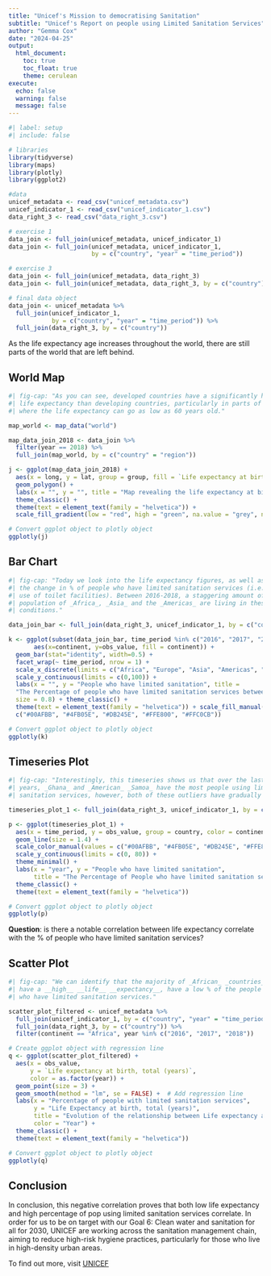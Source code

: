 ```yaml
---
title: "Unicef's Mission to democratising Sanitation"
subtitle: "Unicef's Report on people using Limited Sanitation Services"
author: "Gemma Cox"
date: "2024-04-25"
output: 
  html_document:
    toc: true
    toc_float: true
    theme: cerulean
execute: 
  echo: false
  warning: false
  message: false
---
```


```r
#| label: setup
#| include: false

# libraries
library(tidyverse)
library(maps)
library(plotly)
library(ggplot2)

#data
unicef_metadata <- read_csv("unicef_metadata.csv")
unicef_indicator_1 <- read_csv("unicef_indicator_1.csv")
data_right_3 <- read_csv("data_right_3.csv")

# exercise 1
data_join <- full_join(unicef_metadata, unicef_indicator_1)
data_join <- full_join(unicef_metadata, unicef_indicator_1, 
                       by = c("country", "year" = "time_period"))

# exercise 3
data_join <- full_join(unicef_metadata, data_right_3)
data_join <- full_join(unicef_metadata, data_right_3, by = c("country"))

# final data object
data_join <- unicef_metadata %>%
  full_join(unicef_indicator_1, 
            by = c("country", "year" = "time_period")) %>%
  full_join(data_right_3, by = c("country"))
```
As the life expectancy age increases throughout the world, there are still parts
of the world that are left behind.

## World Map
```r
#| fig-cap: "As you can see, developed countries have a significantly higher 
#| life expectancy than developing countries, particularly in parts of _Africa_, 
#| where the life expectancy can go as low as 60 years old."

map_world <- map_data("world")

map_data_join_2018 <- data_join %>%
  filter(year == 2018) %>%
  full_join(map_world, by = c("country" = "region"))

j <- ggplot(map_data_join_2018) + 
  aes(x = long, y = lat, group = group, fill = `Life expectancy at birth, total (years)`) + 
  geom_polygon() + 
  labs(x = "", y = "", title = "Map revealing the life expectancy at birth in the year 2018") + 
  theme_classic() +
  theme(text = element_text(family = "helvetica")) + 
  scale_fill_gradient(low = "red", high = "green", na.value = "grey", name = "Life Expectancy")

# Convert ggplot object to plotly object
ggplotly(j)
```

## Bar Chart
```r
#| fig-cap: "Today we look into the life expectancy figures, as well as observe
#| the change in % of people who have limited sanitation services (i.e. shared
#| use of toilet facilities). Between 2016-2018, a staggering amount of the
#| population of _Africa_, _Asia_ and the _Americas_ are living in these poor 
#| conditions."

data_join_bar <- full_join(data_right_3, unicef_indicator_1, by = c("country"))

k <- ggplot(subset(data_join_bar, time_period %in% c("2016", "2017", "2018")), 
       aes(x=continent, y=obs_value, fill = continent)) + 
  geom_bar(stat="identity", width=0.5) + 
  facet_wrap(~ time_period, nrow = 1) + 
  scale_x_discrete(limits = c("Africa", "Europe", "Asia", "Americas", "Oceania")) + 
  scale_y_continuous(limits = c(0,100)) + 
  labs(x = "", y = "People who have limited sanitation", title = 
  "The Percentage of people who have limited sanitation services between 2016-18",
  size = 0.8) + theme_classic() +
  theme(text = element_text(family = "helvetica")) + scale_fill_manual(values = 
  c("#00AFBB", "#4FB05E", "#DB245E", "#FFE800", "#FFC0CB"))

# Convert ggplot object to plotly object
ggplotly(k)

```

## Timeseries Plot
```r
#| fig-cap: "Interestingly, this timeseries shows us that over the last 20
#| years, _Ghana_ and _American_ _Samoa_ have the most people using limited
#| sanitation services, however, both of these outliers have gradually improved."

timeseries_plot_1 <- full_join(data_right_3, unicef_indicator_1, by = c("country"))

p <- ggplot(timeseries_plot_1) + 
  aes(x = time_period, y = obs_value, group = country, color = continent) + 
  geom_line(size = 1.4) + 
  scale_color_manual(values = c("#00AFBB", "#4FB05E", "#DB245E", "#FFE800", "#FFC0CB")) + 
  scale_y_continuous(limits = c(0, 80)) + 
  theme_minimal() + 
  labs(x = "year", y = "People who have limited sanitation",
       title = "The Percentage of People who have limited sanitation services") + 
  theme_classic() + 
  theme(text = element_text(family = "helvetica"))

# Convert ggplot object to plotly object
ggplotly(p)
```
__Question__: is there a notable correlation between life
expectancy correlate with the % of people who have limited sanitation services?

## Scatter Plot
```r
#| fig-cap: "We can identify that the majority of _African_ _countries_ that 
#| have a __high__ __life__ __expectancy__, have a low % of the people 
#| who have limited sanitation services."

scatter_plot_filtered <- unicef_metadata %>%
  full_join(unicef_indicator_1, by = c("country", "year" = "time_period")) %>%
  full_join(data_right_3, by = c("country")) %>%
  filter(continent == "Africa", year %in% c("2016", "2017", "2018"))

# Create ggplot object with regression line
q <- ggplot(scatter_plot_filtered) + 
  aes(x = obs_value, 
      y = `Life expectancy at birth, total (years)`, 
      color = as.factor(year)) + 
  geom_point(size = 3) + 
  geom_smooth(method = "lm", se = FALSE) +  # Add regression line
  labs(x = "Percentage of people with limited sanitation services", 
       y = "Life Expectancy at birth, total (years)", 
       title = "Evolution of the relationship between Life expectancy and people who have limited sanitation services in _Africa_ (2016-2018)",
       color = "Year") +
  theme_classic() + 
  theme(text = element_text(family = "helvetica"))

# Convert ggplot object to plotly object
ggplotly(q)
```
## Conclusion
In conclusion, this negative correlation proves that both low life expectancy
and high percentage of pop using limited sanitation services correlate. In order
for us to be on target with our Goal 6: Clean water and sanitation for all for
2030, UNICEF are working across the sanitation management chain, aiming to
reduce high-risk hygiene practices, particularly for those who live in
high-density urban areas.

To find out more,
visit [UNICEF](https://www.unicef.org/esa/sanitation-and-hygiene)
